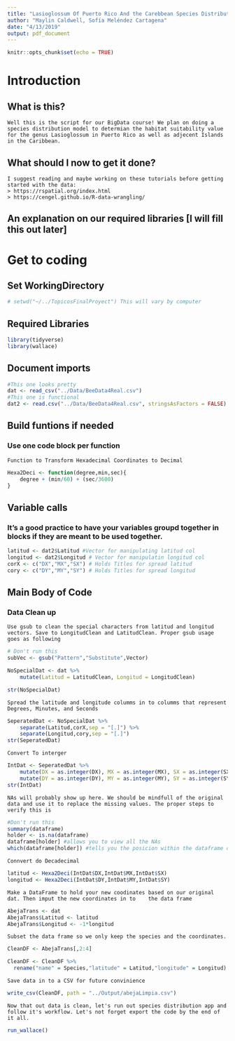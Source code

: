 ```yaml
---
title: "Lasioglossum Of Puerto Rico And the Carebbean Species Distribution Model"
author: "Maylin Caldwell, Sofía Meléndez Cartagena"
date: "4/13/2019"
output: pdf_document
---
```


```r
knitr::opts_chunk$set(echo = TRUE)
```

# Introduction
## What is this?
	Well this is the script for our BigData course! We plan on doing a species distribution model to determian the habitat suitability value for the genus Lasioglossum in Puerto Rico as well as adjecent Islands in the Caribbean.
## What should I now to get it done?
	I suggest reading and maybe working on these tutorials before getting started with the data:
	> https://rspatial.org/index.html
	> https://cengel.github.io/R-data-wrangling/
## An explanation on our required libraries [I will fill this out later]

# Get to coding

## Set WorkingDirectory
```r
# setwd("~/../TopicosFinalProyect") This will vary by computer
```


## Required Libraries
```r
library(tidyverse)
library(wallace)
```

## Document imports
```r
#This one looks pretty
dat <- read_csv("../Data/BeeData4Real.csv")
#This one is functional
dat2 <- read.csv("../Data/BeeData4Real.csv", stringsAsFactors = FALSE)

```

## Build funtions if needed
### Use one code block per function

	Function to Transform Hexadecimal Coordinates to Decimal
```r
Hexa2Deci <- function(degree,min,sec){
    degree + (min/60) + (sec/3600) 
}
```

## Variable calls
### It's a good practice to have your variables groupd together in blocks if they are meant to be used together. 
```r
latitud <- dat2$Latitud #Vector for manipulating latitud col
longitud <- dat2$Longitud # Vector for manipulatin longitud col
corX <- c("DX","MX","SX") # Holds Titles for spread latitud
cory <- c("DY","MY","SY") # Holds Titles for spread longitud
```

## Main Body of Code

### Data Clean up

	Use gsub to clean the special characters from latitud and longitud vectors. Save to LongitudClean and LatitudClean. Proper gsub usage goes as following
```r
# Don't run this
subVec <- gsub("Pattern","Substitute",Vector)
```

```r
NoSpecialDat <- dat %>%
    mutate(Latitud = LatitudClean, Longitud = LongitudClean)

str(NoSpecialDat)
```

	Spread the latitude and longitude columms in to columms that represent Degrees, Minutes, and Seconds
```r
SeperatedDat <- NoSpecialDat %>%
    separate(Latitud,corX,sep = "[.]") %>% 
    separate(Longitud,cory,sep = "[.]") 
str(SeperatedDat)
```

	Convert To interger
```r
IntDat <- SeperatedDat %>%
	mutate(DX = as.integer(DX), MX = as.integer(MX), SX = as.integer(SX)) %>%
	mutate(DY = as.integer(DY), MY = as.integer(MY), SY = as.integer(SY))
str(IntDat)
```

	NAs will probably show up here. We should be mindfull of the original data and use it to replace the missing values. The proper steps to verify this is
```r
#Don't run this
summary(dataframe)
holder <- is.na(dataframe)
dataframe[holder] #allows you to view all the NAs
which(dataframe[holder]) #tells you the posicion within the dataframe of the NAs decide what to do from here on out
```

	Connvert do Decadecimal
```r
latitud <- Hexa2Deci(IntDat$DX,IntDat$MX,IntDat$SX)
longitud <- Hexa2Deci(IntDat$DY,IntDat$MY,IntDat$SY)
```

	Make a DataFrame to hold your new coodinates based on our original dat. Then imput the new coordinates in to 	the data frame
```r
AbejaTrans <- dat
AbejaTrans$Latitud <- latitud 
AbejaTrans$Longitud <- -1*longitud
```

	Subset the data frame so we only keep the species and the coordinates.
```r
CleanDF <- AbejaTrans[,2:4]

CleanDF <- CleanDF %>%
  rename("name" = Species,"latitude" = Latitud,"longitude" = Longitud)
```

	Save data in to a CSV for future convinience
```r
write_csv(CleanDF, path = "../Output/abejaLimpia.csv")
```

	
	Now that out data is clean, let's run out species distribution app and follow it's workflow. Let's not forget export the code by the end of it all. 
```r
run_wallace()
```